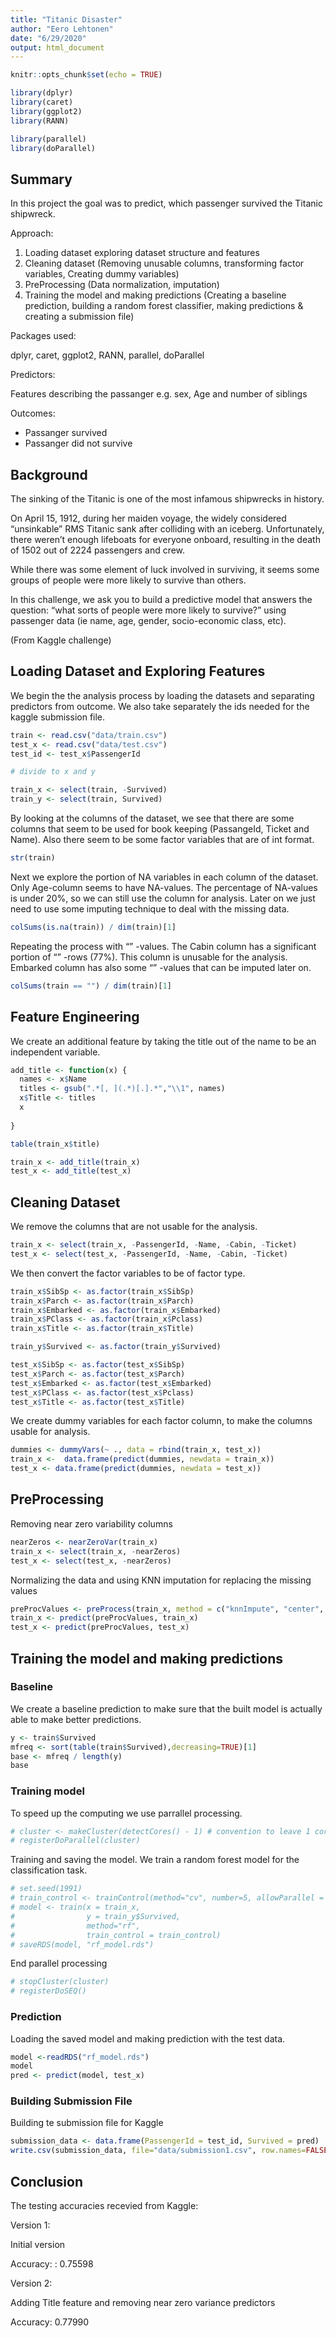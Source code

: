 ```yaml
---
title: "Titanic Disaster"
author: "Eero Lehtonen"
date: "6/29/2020"
output: html_document
---
```


```r
knitr::opts_chunk$set(echo = TRUE)

library(dplyr)
library(caret)
library(ggplot2)
library(RANN)

library(parallel)
library(doParallel)

```

## Summary

In this project the goal was to predict, which passenger survived the Titanic shipwreck.

Approach:

1. Loading dataset exploring dataset structure and features
2. Cleaning dataset (Removing unusable columns, transforming factor variables, Creating dummy variables)
3. PreProcessing (Data normalization, imputation)
4. Training the model and making predictions (Creating a baseline prediction, building a random forest classifier, making predictions & creating a submission file)

Packages used:

dplyr, caret, ggplot2, RANN, parallel, doParallel

Predictors:

Features describing the passanger e.g. sex, Age and number of siblings

Outcomes:

- Passanger survived
- Passanger did not survive


## Background

The sinking of the Titanic is one of the most infamous shipwrecks in history.

On April 15, 1912, during her maiden voyage, the widely considered “unsinkable” RMS Titanic sank after colliding with an iceberg. Unfortunately, there weren’t enough lifeboats for everyone onboard, resulting in the death of 1502 out of 2224 passengers and crew.

While there was some element of luck involved in surviving, it seems some groups of people were more likely to survive than others.

In this challenge, we ask you to build a predictive model that answers the question: “what sorts of people were more likely to survive?” using passenger data (ie name, age, gender, socio-economic class, etc).

(From Kaggle challenge)


## Loading Dataset and Exploring Features

We begin the the analysis process by loading the datasets and separating predictors from outcome. We also take separately the ids needed for the kaggle submission file. 

```r

train <- read.csv("data/train.csv")
test_x <- read.csv("data/test.csv")
test_id <- test_x$PassengerId

# divide to x and y

train_x <- select(train, -Survived)
train_y <- select(train, Survived)

```

By looking at the columns of the dataset, we see that there are some columns that seem to be used for book keeping (PassangeId, Ticket and Name). Also there seem to be some factor variables that are of int format. 

```r

str(train)

```

Next we explore the portion of NA variables in each column of the dataset. Only Age-column seems to have NA-values. The percentage of NA-values is under 20%, so we can still use the column for analysis. Later on we just need to use some imputing technique to deal with the missing data.

```r

colSums(is.na(train)) / dim(train)[1]

```

Repeating the process with "" -values. The Cabin column has a significant portion of "" -rows (77%). This column is unusable for the analysis. Embarked column has also some "" -values that can be imputed later on.

```r

colSums(train == "") / dim(train)[1]

```
## Feature Engineering

We create an additional feature by taking the title out of the name to be an independent variable.

```r

add_title <- function(x) {
  names <- x$Name
  titles <- gsub(".*[, ](.*)[.].*","\\1", names)
  x$Title <- titles
  x
  
}

table(train_x$title)

train_x <- add_title(train_x)
test_x <- add_title(test_x)

```

## Cleaning Dataset

We remove the columns that are not usable for the analysis.

```r

train_x <- select(train_x, -PassengerId, -Name, -Cabin, -Ticket)
test_x <- select(test_x, -PassengerId, -Name, -Cabin, -Ticket)

```

We then convert the factor variables to be of factor type. 

```r

train_x$SibSp <- as.factor(train_x$SibSp)
train_x$Parch <- as.factor(train_x$Parch)
train_x$Embarked <- as.factor(train_x$Embarked)
train_x$PClass <- as.factor(train_x$Pclass)
train_x$Title <- as.factor(train_x$Title)

train_y$Survived <- as.factor(train_y$Survived)

test_x$SibSp <- as.factor(test_x$SibSp)
test_x$Parch <- as.factor(test_x$Parch)
test_x$Embarked <- as.factor(test_x$Embarked)
test_x$PClass <- as.factor(test_x$Pclass)
test_x$Title <- as.factor(test_x$Title)

```

We create dummy variables for each factor column, to make the columns usable for analysis.

```r

dummies <- dummyVars(~ ., data = rbind(train_x, test_x))
train_x <-  data.frame(predict(dummies, newdata = train_x))
test_x <- data.frame(predict(dummies, newdata = test_x))

```


## PreProcessing

Removing near zero variability columns

```r

nearZeros <- nearZeroVar(train_x)
train_x <- select(train_x, -nearZeros) 
test_x <- select(test_x, -nearZeros)

```

Normalizing the data and using KNN imputation for replacing the missing values

```r

preProcValues <- preProcess(train_x, method = c("knnImpute", "center", "scale"))
train_x <- predict(preProcValues, train_x)
test_x <- predict(preProcValues, test_x)

```


## Training the model and making predictions

### Baseline

We create a baseline prediction to make sure that the built model is actually able to make better predictions. 

```r

y <- train$Survived
mfreq <- sort(table(train$Survived),decreasing=TRUE)[1]
base <- mfreq / length(y)
base
```

### Training model

To speed up the computing we use parrallel processing.

```r

# cluster <- makeCluster(detectCores() - 1) # convention to leave 1 core for OS
# registerDoParallel(cluster)

```

Training and saving the model. We train a random forest model for the classification task.

```r

# set.seed(1991)
# train_control <- trainControl(method="cv", number=5, allowParallel = TRUE)
# model <- train(x = train_x,
#                y = train_y$Survived,
#                method="rf",
#                train_control = train_control)
# saveRDS(model, "rf_model.rds")


```

End parallel processing 

```r

# stopCluster(cluster)
# registerDoSEQ()

```

### Prediction

Loading the saved model and making prediction with the test data. 

```r
model <-readRDS("rf_model.rds")
model
pred <- predict(model, test_x)

```

### Building Submission File

Building te submission file for Kaggle

```r

submission_data <- data.frame(PassengerId = test_id, Survived = pred)
write.csv(submission_data, file="data/submission1.csv", row.names=FALSE)

```

## Conclusion

The testing accuracies recevied from Kaggle:

Version 1:

Initial version

Accuracy: : 0.75598

Version 2:

Adding Title feature and removing near zero variance predictors

Accuracy: 0.77990



